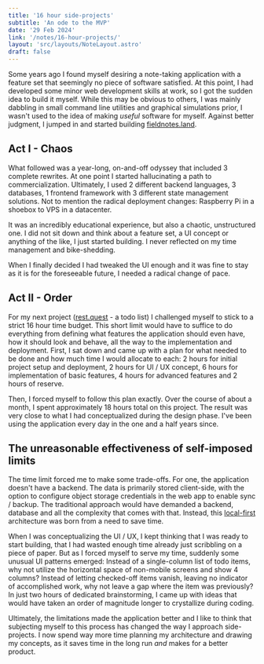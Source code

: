 ```yaml
---
title: '16 hour side-projects'
subtitle: 'An ode to the MVP'
date: '29 Feb 2024'
link: '/notes/16-hour-projects/'
layout: 'src/layouts/NoteLayout.astro'
draft: false
---
```


Some years ago I found myself desiring a note-taking application with a feature set that
seemingly no piece of software satisfied. At this point, I had developed some minor web
development skills at work, so I got the sudden idea to build it myself. While this may be
obvious to others, I was mainly dabbling in small command line utilities and graphical 
simulations prior, I wasn't used to the idea of making *useful* software for myself. 
Against better judgment, I jumped in and started building 
[fieldnotes.land](https://write.fieldnotes.land).

## Act I - Chaos

What followed was a year-long, on-and-off odyssey that included 3 complete rewrites. At one
point I started hallucinating a path to commercialization. Ultimately, I used 2 different
backend languages, 3 databases, 1 frontend framework with 3 different state management
solutions. Not to mention the radical deployment changes: Raspberry Pi in a shoebox to VPS in
a datacenter.

It was an incredibly educational experience, but also a chaotic, unstructured one. I did not
sit down and think about a feature set, a UI concept or anything of the like, I just started
building. I never reflected on my time management and bike-shedding.

When I finally decided I had tweaked the UI enough and it was fine to stay as it is for the
foreseeable future, I needed a radical change of pace.

## Act II - Order

For my next project ([rest.quest](https://rest.quest) - a todo list) I challenged myself
to stick to a strict 16 hour time budget. This short limit would have to suffice to do everything
from defining what features the application should even have, how it should look and behave, all
the way to the implementation and deployment. First, I sat down and came up with a plan for what
needed to be done and how much time I would allocate to each: 2 hours for initial project setup
and deployment, 2 hours for UI / UX concept, 6 hours for implementation of basic features, 4 hours
for advanced features and 2 hours of reserve.

Then, I forced myself to follow this plan exactly. Over the course of about a month, I spent
approximately 18 hours total on this project. The result was very close to what I had
conceptualized during the design phase. I've been using the application every day in the one
and a half years since.

## The unreasonable effectiveness of self-imposed limits

The time limit forced me to make some trade-offs. For one, the application doesn't have a
backend. The data is primarily stored client-side, with the option to configure object storage
credentials in the web app to enable sync / backup. The traditional approach would have
demanded a backend, database and all the complexity that comes with that. Instead, this
[local-first](https://www.inkandswitch.com/local-first/) architecture was born from
a need to save time.

When I was conceptualizing the UI / UX, I kept thinking that I was ready to start building,
that I had wasted enough time already just scribbling on a piece of paper. But as I forced
myself to serve my time, suddenly some unusual UI patterns emerged: Instead of a single-column
list of todo items, why not utilize the horizontal space of non-mobile screens and show 4
columns? Instead of letting checked-off items vanish, leaving no indicator of accomplished
work, why not leave a gap where the item was previously? In just two hours of dedicated
brainstorming, I came up with ideas that would have taken an order of magnitude longer to
crystallize during coding.

Ultimately, the limitations made the application better and I like to think that subjecting
myself to this process has changed the way I approach side-projects. I now spend way more time
planning my architecture and drawing my concepts, as it saves time in the long run
*and* makes for a better product.